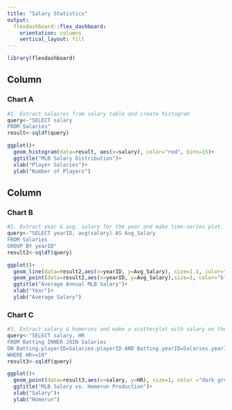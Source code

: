 ```yaml
---
title: "Salary Statistics"
output: 
  flexdashboard::flex_dashboard:
    orientation: columns
    vertical_layout: fill
---
```


```r
library(flexdashboard)
```

Column {data-width=650}
-----------------------------------------------------------------------

### Chart A

```r
#1. Extract salaires from salary table and create histogram
query<-"SELECT salary
FROM Salaries"
result<-sqldf(query)

ggplot()+
  geom_histogram(data=result, aes(x=salary), color="red", bins=15)+
  ggtitle("MLB Salary Distribution")+
  xlab("Player Salaries")+
  ylab("Number of Players")
```

Column {data-width=350}
-----------------------------------------------------------------------

### Chart B

```r
#2. Extract year & avg. salary for the year and make time-series plot.
query<-"SELECT yearID, avg(salary) AS Avg_Salary
FROM Salaries
GROUP BY yearID"
result2<-sqldf(query)

ggplot()+
  geom_line(data=result2,aes(x=yearID, y=Avg_Salary), size=1.1, color="light blue")+
  geom_point(data=result2,aes(x=yearID, y=Avg_Salary),size=1, color="black")+
  ggtitle("Average Annual MLB Salary")+
  xlab("Year")+
  ylab("Average Salary")

```

### Chart C

```r
#3. Extract salary & homeruns and make a scatterplot with salary on the x-axis. HR >= 10
query<-"SELECT salary, HR
FROM Batting INNER JOIN Salaries
ON Batting.playerID=Salaries.playerID AND Batting.yearID=Salaries.yearID
WHERE HR>=10"
result3<-sqldf(query)

ggplot()+
  geom_point(data=result3,aes(x=salary, y=HR), size=1, color ="dark green")+
  ggtitle("MLB Salary vs. Homerun Production")+
  xlab("Salary")+
  ylab("Homerun")
```

